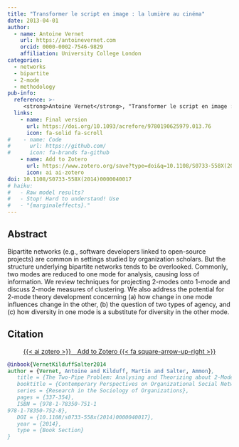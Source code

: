 ```yaml
---
title: "Transformer le script en image : la lumière au cinéma"
date: 2013-04-01
author:
  - name: Antoine Vernet
    url: https://antoinevernet.com
    orcid: 0000-0002-7546-9829
    affiliation: University College London
categories:
  - networks
  - bipartite
  - 2-mode
  - methodology
pub-info:
  reference: >-
     <strong>Antoine Vernet</strong>, "Transformer le script en image : la lumière au cinéma (Turning the screenplay into images: light in cinema)," in <em>Le cinéma. Travail et organisation</em> (2013), doi: <a href="https://doi.org/10.1108/S0733-558X(2014)0000040017"><code>10.1108/S0733-558X(2014)0000040017</code></a>
  links:
    - name: Final version
      url: https://doi.org/10.1093/acrefore/9780190625979.013.76
      icon: fa-solid fa-scroll
#    - name: Code
#      url: https://github.com/
#      icon: fa-brands fa-github
    - name: Add to Zotero
      url: https://www.zotero.org/save?type=doi&q=10.1108/S0733-558X(2014)0000040017
      icon: ai ai-zotero
doi: 10.1108/S0733-558X(2014)0000040017
# haiku:
#   - Raw model results?
#   - Stop! Hard to understand! Use
#   - "{marginaleffects}."
---
```



## Abstract

Bipartite networks (e.g., software developers linked to open-source projects) are common in settings studied by organization scholars. 
But the structure underlying bipartite networks tends to be overlooked. 
Commonly, two modes are reduced to one mode for analysis, causing loss of information. 
We review techniques for projecting 2-modes onto 1-mode and discuss 2-mode measures of clustering. 
We also address the potential for 2-mode theory development concerning (a) how change in one mode influences change in the other, (b) the question of two types of agency, and (c) how diversity in one mode is a substitute for diversity in the other mode.


## Citation

<p class="buttons" style="text-align:center;">
<a class="btn btn-danger" target="_blank" href="https://www.zotero.org/save?type=doi&q=10.1108/S0733-558X(2014)0000040017">{{< ai zotero >}}&emsp;Add to Zotero {{< fa square-arrow-up-right >}}</a>
</p>

```bibtex
@inbook{VernetKilduffSalter2014
author = {Vernet, Antoine and Kilduff, Martin and Salter, Ammon},
   title = {The Two-Pipe Problem: Analysing and Theorizing about 2-Mode Networks},
   booktitle = {Contemporary Perspectives on Organizational Social Networks},
   series = {Research in the Sociology of Organizations},
   pages = {337-354},
   ISBN = {978-1-78350-751-1
978-1-78350-752-8},
   DOI = {10.1108/s0733-558x(2014)0000040017},
   year = {2014},
   type = {Book Section}
}
```
